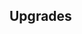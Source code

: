 {{Building
| name = Magic School
| image = N/A
| category = [[Kingdom Infrastructure]]
| cycle = 110s
| capacity = N/A
| produce_per_cycle = 1 basic spell
| consume_per_cycle = 30 {{RessourceIcon|type=crystal}}
| build_cost = 50 {{RessourceIcon|type=gold}}, 40 {{RessourceIcon|type=wood}}
| description = Slowly generates basic spells.
}}

== Upgrades ==
{{Upgrade
| name = Magic School Speed
| description = Boosts spell production by 25%.
}}
{{Upgrade
| name = Illusion of Choice
| description = No longer generates random spells but grants spell choices instead.
}}